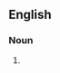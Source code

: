 ==English==

===Noun===
{{head|en|noun form|head=[[atomic]] [[winter]]s}}

# {{plural of|en|atomic winter}}